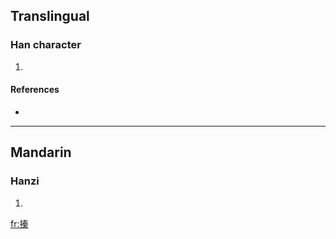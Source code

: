==Translingual==

===Han character===
{{Han char|rn=64|rad=手|as=10|sn=13|four=|canj=手手大木 (QQKD)}}

# {{defn|Han|sort=手10}}

====References====
* {{Han ref|kx=0448.240|dkj=12527|dj=0799.150|hdz=31928.040|uh=6438|ud=25656}}

----

==Mandarin==

===Hanzi===
{{cmn-hanzi|pin=[[xí]] ([[xi2]]), [[xié]] ([[xie2]]), [[zhēn]] ([[zhen1]])|wg=hsi<sup>2</sup>, hsieh<sup>2</sup>, chen<sup>1</sup>}}

# {{defn|Mandarin}}

[[fr:搸]]